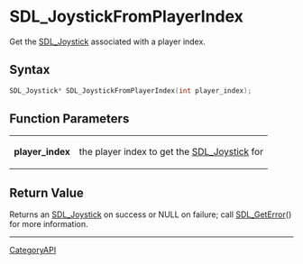= SDL_JoystickFromPlayerIndex =

Get the [[SDL_Joystick]] associated with a player index.

== Syntax ==

<syntaxhighlight lang='c'>
SDL_Joystick* SDL_JoystickFromPlayerIndex(int player_index);
</syntaxhighlight>

== Function Parameters ==

{|
|'''player_index'''
|the player index to get the [[SDL_Joystick]] for
|}

== Return Value ==

Returns an [[SDL_Joystick]] on success or NULL on failure; call
[[SDL_GetError]]() for more information.

----
[[CategoryAPI]]


